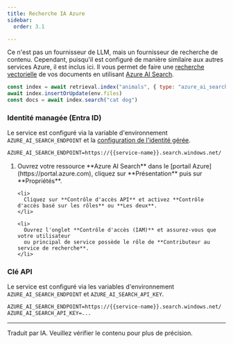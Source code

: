 ```yaml
---
title: Recherche IA Azure
sidebar:
  order: 3.1

---
```



Ce n'est pas un fournisseur de LLM, mais un fournisseur de recherche de contenu. Cependant, puisqu'il est configuré de manière similaire aux autres services Azure,
il est inclus ici. Il vous permet de faire une [recherche vectorielle](../../reference/scripts/vector-search/) de vos documents
en utilisant [Azure AI Search](https://learn.microsoft.com/en-us/azure/search/search-what-is-azure-search).

```js "azure_search:"
const index = await retrieval.index("animals", { type: "azure_ai_search" })
await index.insertOrUpdate(env.files)
const docs = await index.search("cat dog")
```

### Identité managée (Entra ID)

Le service est configuré via la variable d'environnement `AZURE_AI_SEARCH_ENDPOINT`
et la [configuration de l'identité gérée](https://learn.microsoft.com/en-us/azure/search/search-security-rbac?tabs=roles-portal-admin%2Croles-portal%2Croles-portal-query%2Ctest-portal%2Ccustom-role-portal).

```txt
AZURE_AI_SEARCH_ENDPOINT=https://{{service-name}}.search.windows.net/
```

<Steps>
  <ol>
    <li>
      Ouvrez votre ressource **Azure AI Search** dans le [portail Azure](https://portal.azure.com),
      cliquez sur **Présentation** puis sur **Propriétés**.
    </li>

    <li>
      Cliquez sur **Contrôle d'accès API** et activez **Contrôle d'accès basé sur les rôles** ou **Les deux**.
    </li>

    <li>
      Ouvrez l'onglet **Contrôle d'accès (IAM)** et assurez-vous que votre utilisateur
      ou principal de service possède le rôle de **Contributeur au service de recherche**.
    </li>
  </ol>
</Steps>

### Clé API

Le service est configuré via les variables d'environnement `AZURE_AI_SEARCH_ENDPOINT` et `AZURE_AI_SEARCH_API_KEY`.

```txt
AZURE_AI_SEARCH_ENDPOINT=https://{{service-name}}.search.windows.net/
AZURE_AI_SEARCH_API_KEY=...
```

<hr />

Traduit par IA. Veuillez vérifier le contenu pour plus de précision.
